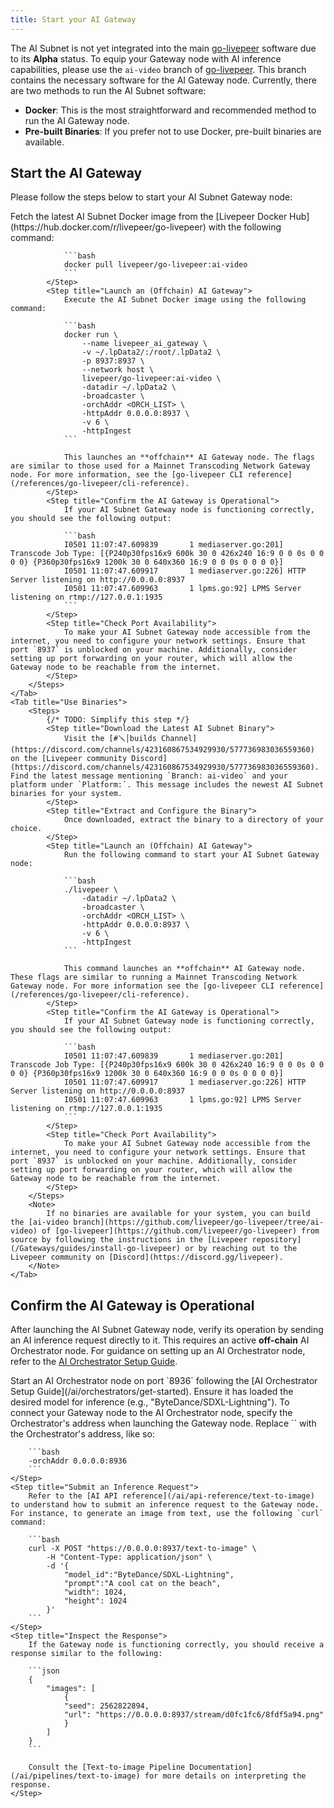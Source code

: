 ```yaml
---
title: Start your AI Gateway
---
```


The AI Subnet is not yet integrated into the main
[go-livepeer](https://github.com/livepeer/go-livepeer) software due to its
**Alpha** status. To equip your Gateway node with AI inference capabilities,
please use the `ai-video` branch of
[go-livepeer](https://github.com/livepeer/go-livepeer/tree/ai-video). This
branch contains the necessary software for the AI Gateway node. Currently, there
are two methods to run the AI Subnet software:

- **Docker**: This is the most straightforward and recommended method to run the
  AI Gateway node.
- **Pre-built Binaries**: If you prefer not to use Docker, pre-built binaries
  are available.

## Start the AI Gateway

Please follow the steps below to start your AI Subnet Gateway node:

<Tabs>
    <Tab title="Use Docker (Recommended)">
        <Steps>
            <Step title="Retrieve the AI Subnet Docker Image">
                Fetch the latest AI Subnet Docker image from the [Livepeer Docker Hub](https://hub.docker.com/r/livepeer/go-livepeer) with the following command:

                ```bash
                docker pull livepeer/go-livepeer:ai-video
                ```
            </Step>
            <Step title="Launch an (Offchain) AI Gateway">
                Execute the AI Subnet Docker image using the following command:

                ```bash
                docker run \
                    --name livepeer_ai_gateway \
                    -v ~/.lpData2/:/root/.lpData2 \
                    -p 8937:8937 \
                    --network host \
                    livepeer/go-livepeer:ai-video \
                    -datadir ~/.lpData2 \
                    -broadcaster \
                    -orchAddr <ORCH_LIST> \
                    -httpAddr 0.0.0.0:8937 \
                    -v 6 \
                    -httpIngest
                ```

                This launches an **offchain** AI Gateway node. The flags are similar to those used for a Mainnet Transcoding Network Gateway node. For more information, see the [go-livepeer CLI reference](/references/go-livepeer/cli-reference).
            </Step>
            <Step title="Confirm the AI Gateway is Operational">
                If your AI Subnet Gateway node is functioning correctly, you should see the following output:

                ```bash
                I0501 11:07:47.609839       1 mediaserver.go:201] Transcode Job Type: [{P240p30fps16x9 600k 30 0 426x240 16:9 0 0 0s 0 0 0 0} {P360p30fps16x9 1200k 30 0 640x360 16:9 0 0 0s 0 0 0 0}]
                I0501 11:07:47.609917       1 mediaserver.go:226] HTTP Server listening on http://0.0.0.0:8937
                I0501 11:07:47.609963       1 lpms.go:92] LPMS Server listening on rtmp://127.0.0.1:1935
                ```
            </Step>
            <Step title="Check Port Availability">
                To make your AI Subnet Gateway node accessible from the internet, you need to configure your network settings. Ensure that port `8937` is unblocked on your machine. Additionally, consider setting up port forwarding on your router, which will allow the Gateway node to be reachable from the internet.
            </Step>
        </Steps>
    </Tab>
    <Tab title="Use Binaries">
        <Steps>
            {/* TODO: Simplify this step */}
            <Step title="Download the Latest AI Subnet Binary">
                Visit the [#🪛│builds Channel](https://discord.com/channels/423160867534929930/577736983036559360) on the [Livepeer community Discord](https://discord.com/channels/423160867534929930/577736983036559360). Find the latest message mentioning `Branch: ai-video` and your platform under `Platform:`. This message includes the newest AI Subnet binaries for your system.
            </Step>
            <Step title="Extract and Configure the Binary">
                Once downloaded, extract the binary to a directory of your choice.
            </Step>
            <Step title="Launch an (Offchain) AI Gateway">
                Run the following command to start your AI Subnet Gateway node:

                ```bash
                ./livepeer \
                    -datadir ~/.lpData2 \
                    -broadcaster \
                    -orchAddr <ORCH_LIST> \
                    -httpAddr 0.0.0.0:8937 \
                    -v 6 \
                    -httpIngest
                ```

                This command launches an **offchain** AI Gateway node. These flags are similar to running a Mainnet Transcoding Network Gateway node. For more information see the [go-livepeer CLI reference](/references/go-livepeer/cli-reference).
            </Step>
            <Step title="Confirm the AI Gateway is Operational">
                If your AI Subnet Gateway node is functioning correctly, you should see the following output:

                ```bash
                I0501 11:07:47.609839       1 mediaserver.go:201] Transcode Job Type: [{P240p30fps16x9 600k 30 0 426x240 16:9 0 0 0s 0 0 0 0} {P360p30fps16x9 1200k 30 0 640x360 16:9 0 0 0s 0 0 0 0}]
                I0501 11:07:47.609917       1 mediaserver.go:226] HTTP Server listening on http://0.0.0.0:8937
                I0501 11:07:47.609963       1 lpms.go:92] LPMS Server listening on rtmp://127.0.0.1:1935
                ```
            </Step>
            <Step title="Check Port Availability">
                To make your AI Subnet Gateway node accessible from the internet, you need to configure your network settings. Ensure that port `8937` is unblocked on your machine. Additionally, consider setting up port forwarding on your router, which will allow the Gateway node to be reachable from the internet.
            </Step>
        </Steps>
        <Note>
            If no binaries are available for your system, you can build the [ai-video branch](https://github.com/livepeer/go-livepeer/tree/ai-video) of [go-livepeer](https://github.com/livepeer/go-livepeer) from source by following the instructions in the [Livepeer repository](/Gateways/guides/install-go-livepeer) or by reaching out to the Livepeer community on [Discord](https://discord.gg/livepeer).
        </Note>
    </Tab>

</Tabs>

## Confirm the AI Gateway is Operational

After launching the AI Subnet Gateway node, verify its operation by sending an
AI inference request directly to it. This requires an active **off-chain** AI
Orchestrator node. For guidance on setting up an AI Orchestrator node, refer to
the [AI Orchestrator Setup Guide](/ai/orchestrators/get-started).

<Steps>
    <Step title="Launch an AI Orchestrator">
        Start an AI Orchestrator node on port `8936` following the [AI Orchestrator Setup Guide](/ai/orchestrators/get-started). Ensure it has loaded the desired model for inference (e.g., "ByteDance/SDXL-Lightning").
    </Step>
    <Step title="Link Gateway to AI Orchestrator">
        To connect your Gateway node to the AI Orchestrator node, specify the Orchestrator's address when launching the Gateway node. Replace `<ORCH_LIST>` with the Orchestrator's address, like so:

        ```bash
        -orchAddr 0.0.0.0:8936
        ```
    </Step>
    <Step title="Submit an Inference Request">
        Refer to the [AI API reference](/ai/api-reference/text-to-image) to understand how to submit an inference request to the Gateway node. For instance, to generate an image from text, use the following `curl` command:

        ```bash
        curl -X POST "https://0.0.0.0:8937/text-to-image" \
            -H "Content-Type: application/json" \
            -d '{
                "model_id":"ByteDance/SDXL-Lightning",
                "prompt":"A cool cat on the beach",
                "width": 1024,
                "height": 1024
            }'
        ```
    </Step>
    <Step title="Inspect the Response">
        If the Gateway node is functioning correctly, you should receive a response similar to the following:

        ```json
        {
            "images": [
                {
                "seed": 2562822894,
                "url": "https://0.0.0.0:8937/stream/d0fc1fc6/8fdf5a94.png"
                }
            ]
        }
        ```

        Consult the [Text-to-image Pipeline Documentation](/ai/pipelines/text-to-image) for more details on interpreting the response.
    </Step>

</Steps>
